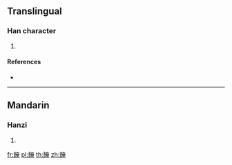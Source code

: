 {{character info/new}}
==Translingual==

===Han character===
{{Han char|rn=184|rad=食|as=08|sn=17|four=|canj=OIKLU}}

# {{defn|Han|sort=食08}}

====References====
* {{Han ref|kx=1422.040|dkj=44228|dj=1947.230|hdz=74458.120|uh=9923|ud=39203}}

----

==Mandarin==

===Hanzi===
{{cmn-hanzi|pin=[[yè]] ([[ye4]])|wg=yeh<sup>4</sup>}}

# {{defn|lang=cmn|sort=食08}}

[[fr:餣]]
[[pl:餣]]
[[th:餣]]
[[zh:餣]]